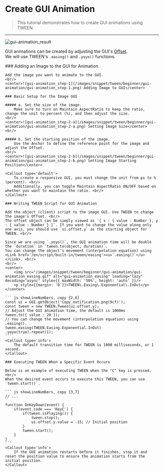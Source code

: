 
# Create GUI Animation

> This tutorial demonstrates how to create GUI animations using TWEEN.

---

![gui-animation_result](/images/snippet/tween/beginner/gui-animation/gui-animation_result.gif)
<br/>

GUI animations can be created by adjusting the GUI's [Offset](/en/engine/operate/right/object/gui-transform#offset). 
<br/>We will use TWEEN's `.easing()` and `.yoyo()` functions.

<Steps>
    ### Adding an Image to the GUI for Animation

    Add the image you want to animate to the GUI.
    <br/>
    <center>![gui-animation_step-1](/images/snippet/tween/beginner/gui-animation/gui-animation_step-1.png) Adding Image to GUI</center>

    ### Basic Setup for the Image GUI
    
    ##### a. Set the size of the image.
        Make sure to turn on Maintain AspectRatio to keep the ratio, change the unit to percent (%), and then adjust the size.
    <br/>
    <center>![gui-animation_step-2-a](/images/snippet/tween/beginner/gui-animation/gui-animation_step-2-a.png) Setting Image Size</center>
    <br/>

    ##### b. Set the starting position of the image.
        Use the Anchor to define the reference point for the image and adjust the Offset.
    <br/>
    <center>![gui-animation_step-2-b](/images/snippet/tween/beginner/gui-animation/gui-animation_step-2-b.png) Setting Image Starting Position</center>

    <Callout type='default'>
        To create a responsive GUI, you must change the unit from px to % (percent). <br/>
        Additionally, you can toggle Maintain AspectRatio ON/OFF based on whether you want to maintain the ratio. <br/>
    </Callout>

    ### Writing TWEEN Script for GUI Animation

    Add the object (client) script to the image GUI. Use TWEEN to change the image's Offset. <br/>
    The offset object can be simply viewed as `{ x : { value : Number }, y : { value : Number } }`. If you want to change the value along only one axis, you should use `ui.offset.y` as the starting object for TWEEN. <br/>

    Since we are using `.yoyo()`, the GUI animation time will be double the `duration` in `tween.to(object, duration)`. 
    You can change the object's movement (interpolation equation) using <Link href='/en/script/built-in/tween/easing'><u>`.easing()`</u></Link>. <br/>
    <br/>
    <center>
        <img src="/images/snippet/tween/beginner/gui-animation/gui-animation_easing.gif" alt="gui-animation_easing" loading="lazy" decoding="async" style={{ maxWidth: '50%', height: 'auto' }}/>
        <p style={{margin: '0'}}>TWEEN\.Easing\.Exponential\.InOut</p>
    </center>

    ``` js showLineNumbers, copy {2,6}
    const ui = GUI.getObject('Copy_notification.png(9cf)');
    const tween = new TWEEN.Tween(ui.offset.y);
    // Adjust the GUI animation time, the default is 1000ms
    tween.to({ value : 20 });
    // You can change the movement (interpolation equation) using .easing().
    tween.easing(TWEEN.Easing.Exponential.InOut)
    .yoyo(true).repeat(1);
    ```
    <Callout type='info'>
        The default transition time for TWEEN is 1000 milliseconds, or 1 second.
    </Callout>

    ### Executing TWEEN When a Specific Event Occurs

    Below is an example of executing TWEEN when the "C" key is pressed. <br/>
    When the desired event occurs to execute this TWEEN, you can use `tween.start()`.

    ``` js showLineNumbers, copy {3,7}
    // ...

    function OnKeyDown(event) {
        if(event.code === 'KeyC') { 
            if(tween.isPlaying()) {
                tween.stop();
                ui.offset.y.value = -15; // Initial position
            }
            tween.start();
        }
    }
    ```
    <Callout type='info'>
        If the GUI animation restarts before it finishes, stop it and reset the position value to ensure the animation starts from the initial position.
    </Callout>
</Steps>
